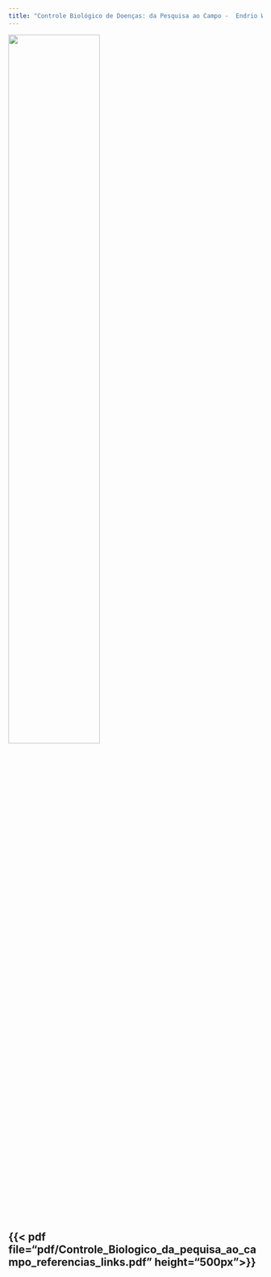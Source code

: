 ```yaml
---
title: "Controle Biológico de Doenças: da Pesquisa ao Campo -  Endrio Webers"
---
```


![](media/CABIF.jpg){width=60%}

{{< pdf file="pdf/Controle_Biologico_da_pequisa_ao_campo_referencias_links.pdf"  height="500px">}}
---
